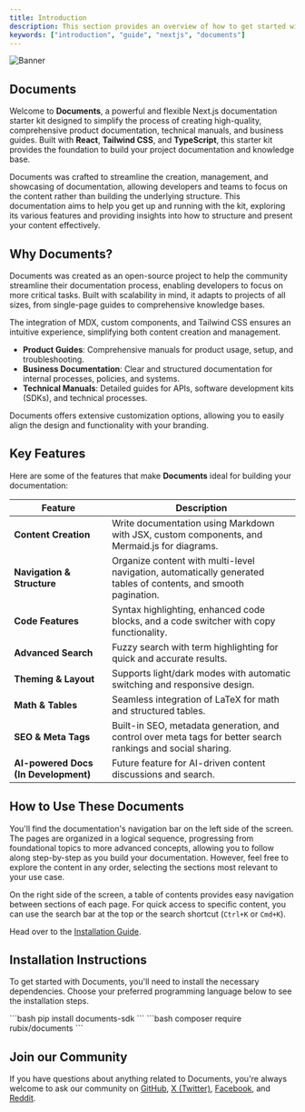 ```yaml
---
title: Introduction
description: This section provides an overview of how to get started with the Documents, Next.js Document Starter Kit.
keywords: ["introduction", "guide", "nextjs", "documents"]
---
```


![Banner](/images/banner.png "Documents")

## Documents

Welcome to **Documents**, a powerful and flexible Next.js documentation starter kit designed to simplify the process of creating high-quality, comprehensive product documentation, technical manuals, and business guides. Built with **React**, **Tailwind CSS**, and **TypeScript**, this starter kit provides the foundation to build your project documentation and knowledge base.

Documents was crafted to streamline the creation, management, and showcasing of documentation, allowing developers and teams to focus on the content rather than building the underlying structure. This documentation aims to help you get up and running with the kit, exploring its various features and providing insights into how to structure and present your content effectively.

<CardGrid>
  <Card
    subtitle="Instructions"
    title="Installation"
    description="Get started with Documents using our quick start installation guide to set up your project."
    href="/docs/introduction/installation"
  />
  <Card
    subtitle="Setup"
    title="Site Settings"
    description="Configure your Documents project's layout, links, and search engine optimization."
    href="/docs/introduction/setup"
  />
  <Card
    subtitle="Support"
    title="Rubix Studios"
    description="Australia's leading branding, marketing, and web development company."
    href="https://www.rubixstudios.com.au/"
    external={true}
  />
</CardGrid>

## Why Documents?

Documents was created as an open-source project to help the community streamline their documentation process, enabling developers to focus on more critical tasks. Built with scalability in mind, it adapts to projects of all sizes, from single-page guides to comprehensive knowledge bases.

The integration of MDX, custom components, and Tailwind CSS ensures an intuitive experience, simplifying both content creation and management.

- **Product Guides**: Comprehensive manuals for product usage, setup, and troubleshooting.
- **Business Documentation**: Clear and structured documentation for internal processes, policies, and systems.
- **Technical Manuals**: Detailed guides for APIs, software development kits (SDKs), and technical processes.

Documents offers extensive customization options, allowing you to easily align the design and functionality with your branding.

## Key Features

Here are some of the features that make **Documents** ideal for building your documentation:

| Feature                              | Description                                                                                                      |
|--------------------------------------|------------------------------------------------------------------------------------------------------------------|
| **Content Creation**                 | Write documentation using Markdown with JSX, custom components, and Mermaid.js for diagrams.                     |
| **Navigation & Structure**           | Organize content with multi-level navigation, automatically generated tables of contents, and smooth pagination.  |
| **Code Features**                    | Syntax highlighting, enhanced code blocks, and a code switcher with copy functionality.                           |
| **Advanced Search**                  | Fuzzy search with term highlighting for quick and accurate results.                                              |
| **Theming & Layout**                 | Supports light/dark modes with automatic switching and responsive design.                                        |
| **Math & Tables**                    | Seamless integration of LaTeX for math and structured tables.                                                    |
| **SEO & Meta Tags**                  | Built-in SEO, metadata generation, and control over meta tags for better search rankings and social sharing.      |
| **AI-powered Docs (In Development)** | Future feature for AI-driven content discussions and search.                                                     |

## How to Use These Documents

You'll find the documentation's navigation bar on the left side of the screen. The pages are organized in a logical sequence, progressing from foundational topics to more advanced concepts, allowing you to follow along step-by-step as you build your documentation. However, feel free to explore the content in any order, selecting the sections most relevant to your use case.

On the right side of the screen, a table of contents provides easy navigation between sections of each page. For quick access to specific content, you can use the search bar at the top or the search shortcut (`Ctrl+K` or `Cmd+K`).

Head over to the [Installation Guide](/docs/introduction/installation).

## Installation Instructions

To get started with Documents, you'll need to install the necessary dependencies. Choose your preferred programming language below to see the installation steps.

<Tabs>
  <Tab title="Python">
    ```bash
    pip install documents-sdk
    ```
  </Tab>
  <Tab title="PHP">
    ```bash
    composer require rubix/documents
    ```
  </Tab>
</Tabs>

## Join our Community

If you have questions about anything related to Documents, you're always welcome to ask our community on [GitHub](https://github.com/rubixvi/rubix-documents), [X (Twitter)](https://x.com/rubixstory), [Facebook](https://www.facebook.com/rubixstudios), and [Reddit](https://www.reddit.com/r/RubixStudios/).
